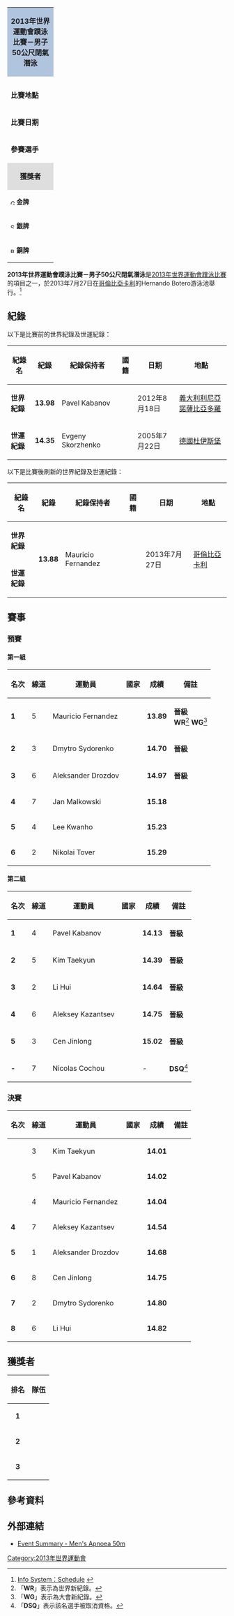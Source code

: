 {| class="toccolours" style="float: right; margin: 0 0 1em 1em; font-size: 90%;" width=220px
| colspan="2"  style="background:#b0c4de; text-align:center; height:30px;"| '''2013年世界運動會蹼泳比賽－男子50公尺閉氣潛泳'''
|-
|colspan="2" style="text-align: center;"|
|- style="vertical-align:top;"
|colspan=2|
|- style="vertical-align:top;"
| '''比賽地點'''
| {{flag|COL}}[[卡利|卡利]]
|- style="vertical-align:top;"
| '''比賽日期'''
| 2013年7月27日
|- style="vertical-align:top;"
|width=90|'''參賽選手'''
| 12
|-
|colspan="2" style="background: #dedede; text-align: center;"|'''獲獎者'''
|- style="vertical-align:top;" 
|  style="font-size:90%; width:90px;"|[[Image:Gold_medal_blank.svg|10px]] '''金牌'''
| {{flagIOC2athlete|Kim Taekyun|KOR|2013年世界運動會}}
|-
|  style="font-size:90%; width:90px;"|[[Image:Silver_medal_blank.svg|10px]] '''銀牌'''
| {{flagIOC2athlete|Pavel Kabanov|RUS|2013年世界運動會}}
|-
|  style="font-size:90%; width:90px;"|[[Image:Bronze_medal_blank.svg|10px]] '''銅牌'''
| {{flagIOC2athlete|Mauricio Fernandez|COL|2013年世界運動會}}
|}

'''2013年世界運動會蹼泳比賽－男子50公尺閉氣潛泳'''是[[2013年世界運動會蹼泳比賽|2013年世界運動會蹼泳比賽]]的項目之一，於2013年7月27日在[[哥倫比亞|哥倫比亞]][[卡利|卡利]]的Hernando Botero游泳池舉行。<ref>[http://worldgames2013.sportresult.com/NH/en/300 Info System：Schedule] {{Wayback|url=http://worldgames2013.sportresult.com/NH/en/300 |date=20201123162148 }} {{en icon}}</ref>

== 紀錄 ==
以下是比賽前的世界紀錄及世運紀錄：
{|class="wikitable sortable" style="font-size:85%;border:1px"
|-
!紀錄名
!紀錄
!紀錄保持者
!國籍
!日期
!地點
|-
|'''世界紀錄'''
|'''13.98'''
|Pavel Kabanov
|{{RUS}}
|2012年8月18日
|[[義大利|義大利]][[利尼亞諾薩比亞多羅|利尼亞諾薩比亞多羅]]
|-
|'''世運紀錄'''
|'''14.35'''
|Evgeny Skorzhenko
|{{RUS}}
|2005年7月22日
|[[德國|德國]][[杜伊斯堡|杜伊斯堡]]
|}

以下是比賽後刷新的世界紀錄及世運紀錄：
{|class="wikitable sortable" style="font-size:85%;border:1px"
|-
!紀錄名
!紀錄
!紀錄保持者
!國籍
!日期
!地點
|-
|'''世界紀錄'''
|rowspan=2|'''13.88'''
|rowspan=2|Mauricio Fernandez
|rowspan=2|{{COL}}
|rowspan=2|2013年7月27日
|rowspan=2|[[哥倫比亞|哥倫比亞]][[卡利|卡利]]
|-
|'''世運紀錄'''
|}

== 賽事 ==
=== 預賽 ===
==== 第一組 ====
{| class="wikitable sortable" style="text-align:center; font-size:90%" 
|-
! 名次 !! 線道 !! 運動員 !! 國家 !! 成績 !! 備註
|- bgcolor=ccffcc
| '''1''' || 5 ||align=left|Mauricio Fernandez||align=left| {{flagIOC2|COL|2013年世界運動會}} || '''13.89''' || '''晉級'''<br/>'''WR'''<ref>「'''WR'''」表示為世界新紀錄。</ref> '''WG'''<ref>「'''WG'''」表示為大會新紀錄。</ref>
|- bgcolor=ccffcc
| '''2''' || 3 ||align=left|Dmytro Sydorenko||align=left| {{flagIOC2|UKR|2013年世界運動會}} || '''14.70''' || '''晉級'''
|- bgcolor=ccffcc
| '''3''' || 6 ||align=left|Aleksander Drozdov||align=left| {{flagIOC2|EST|2013年世界運動會}} || '''14.97''' || '''晉級'''
|-
| '''4''' || 7 ||align=left|Jan Malkowski||align=left| {{flagIOC2|GER|2013年世界運動會}} || '''15.18''' || 
|-
| '''5''' || 4 ||align=left|Lee Kwanho||align=left| {{flagIOC2|KOR|2013年世界運動會}} || '''15.23''' || 
|-
| '''6''' || 2 ||align=left|Nikolai Tover||align=left| {{flagIOC2|EST|2013年世界運動會}} || '''15.29''' ||
|}

==== 第二組 ====
{| class="wikitable sortable" style="text-align:center; font-size:90%" 
|-
! 名次 !! 線道 !! 運動員 !! 國家 !! 成績 !! 備註
|- bgcolor=ccffcc
| '''1''' || 4 ||align=left|Pavel Kabanov||align=left| {{flagIOC2|RUS|2013年世界運動會}} || '''14.13''' || '''晉級'''
|- bgcolor=ccffcc
| '''2''' || 5 ||align=left|Kim Taekyun||align=left| {{flagIOC2|KOR|2013年世界運動會}} || '''14.39''' || '''晉級'''
|- bgcolor=ccffcc
| '''3''' || 2 ||align=left|Li Hui||align=left| {{flagIOC2|CHN|2013年世界運動會}} || '''14.64''' || '''晉級'''
|- bgcolor=ccffcc
| '''4''' || 6 ||align=left|Aleksey Kazantsev||align=left| {{flagIOC2|RUS|2013年世界運動會}} || '''14.75''' || '''晉級'''
|- bgcolor=ccffcc 
| '''5''' || 3 ||align=left|Cen Jinlong||align=left| {{flagIOC2|CHN|2013年世界運動會}} || '''15.02''' || '''晉級'''
|-
| '''-''' || 7 ||align=left|Nicolas Cochou||align=left| {{flagIOC2|FRA|2013年世界運動會}} || - || '''DSQ'''<ref>「'''DSQ'''」表示該名選手被取消資格。</ref>
|}

=== 決賽 ===
{| class="wikitable sortable" style="text-align:center; font-size:90%" 
|-
! 名次 !! 線道 !! 運動員 !! 國家 !! 成績 !! 備註
|- 
| {{gold1}} || 3 ||align=left|Kim Taekyun||align=left| {{flagIOC2|KOR|2013年世界運動會}} || '''14.01''' || 
|- 
| {{silver2}} || 5 ||align=left|Pavel Kabanov||align=left| {{flagIOC2|RUS|2013年世界運動會}} || '''14.02''' || 
|- 
| {{bronze3}} || 4 ||align=left|Mauricio Fernandez||align=left| {{flagIOC2|COL|2013年世界運動會}} || '''14.04''' || 
|- 
| '''4''' || 7 ||align=left|Aleksey Kazantsev||align=left| {{flagIOC2|RUS|2013年世界運動會}} || '''14.54''' || 
|- 
| '''5''' || 1 ||align=left|Aleksander Drozdov||align=left| {{flagIOC2|EST|2013年世界運動會}} || '''14.68''' || 
|-
| '''6''' || 8 ||align=left|Cen Jinlong||align=left| {{flagIOC2|CHN|2013年世界運動會}} || '''14.75''' ||
|- 
| '''7''' || 2 ||align=left|Dmytro Sydorenko||align=left| {{flagIOC2|UKR|2013年世界運動會}} || '''14.80''' || 
|- 
| '''8''' || 6 ||align=left|Li Hui||align=left| {{flagIOC2|CHN|2013年世界運動會}} || '''14.82''' || 
|}

== 獲獎者 ==
{| class="wikitable" style="margin: 0 auto;"
|-
!排名
!隊伍
|- bgcolor=gold
|align=center|'''1'''
|align=left|{{flagIOC2athlete|[[Kim_Taekyun|Kim Taekyun]]|KOR|2013年世界運動會}}
|- bgcolor=silver
|align=center|'''2'''
|align=left|{{flagIOC2athlete|[[Pavel_Kabanov|Pavel Kabanov]]|RUS|2013年世界運動會}}
|- bgcolor=#cc9966
|align=center|'''3'''
|align=left|{{flagIOC2athlete|[[Mauricio_Fernandez|Mauricio Fernandez]]|COL|2013年世界運動會}}
|}

== 參考資料 ==
{{reflist}}

== 外部連結 ==
* [http://worldgames2013.sportresult.com/NH/en/300/Comp/Info/FN/EventSummary/FNM010000 Event Summary - Men's Apnoea 50m]{{Wayback|url=http://worldgames2013.sportresult.com/NH/en/300/Comp/Info/FN/EventSummary/FNM010000 |date=20181005120754 }} {{en icon}}

[[Category:2013年世界運動會|Category:2013年世界運動會]]